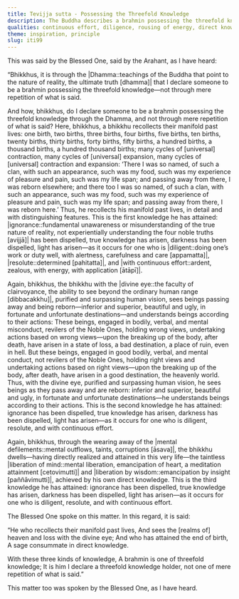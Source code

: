 ```yaml
---
title: Tevijja sutta - Possessing the Threefold Knowledge
description: The Buddha describes a brahmin possessing the threefold knowledge through the Dhamma, not through mere repetition of what is said. This includes the recollection of past lives, the divine eye seeing beings’ rebirths according to kamma, and the realization of liberation through the wearing away of mental defilements.
qualities: continuous effort, diligence, rousing of energy, direct knowledge, wisdom
theme: inspiration, principle
slug: iti99
---
```


This was said by the Blessed One, said by the Arahant, as I have heard:

“Bhikkhus, it is through the |Dhamma::teachings of the Buddha that point to the nature of reality, the ultimate truth [dhamma]| that I declare someone to be a brahmin possessing the threefold knowledge—not through mere repetition of what is said.

And how, bhikkhus, do I declare someone to be a brahmin possessing the threefold knowledge through the Dhamma, and not through mere repetition of what is said? Here, bhikkhus, a bhikkhu recollects their manifold past lives: one birth, two births, three births, four births, five births, ten births, twenty births, thirty births, forty births, fifty births, a hundred births, a thousand births, a hundred thousand births; many cycles of [universal] contraction, many cycles of [universal] expansion, many cycles of [universal] contraction and expansion: ‘There I was so named, of such a clan, with such an appearance, such was my food, such was my experience of pleasure and pain, such was my life span; and passing away from there, I was reborn elsewhere; and there too I was so named, of such a clan, with such an appearance, such was my food, such was my experience of pleasure and pain, such was my life span; and passing away from there, I was reborn here.’ Thus, he recollects his manifold past lives, in detail and with distinguishing features. This is the first knowledge he has attained: |ignorance::fundamental unawareness or misunderstanding of the true nature of reality, not experientially understanding the four noble truths [avijjā]| has been dispelled, true knowledge has arisen, darkness has been dispelled, light has arisen—as it occurs for one who is |diligent::doing one’s work or duty well, with alertness, carefulness and care [appamatta]|, |resolute::determined [pahitatta]|, and |with continuous effort::ardent, zealous, with energy, with application [ātāpī]|.

Again, bhikkhus, the bhikkhu with the |divine eye::the faculty of clairvoyance, the ability to see beyond the ordinary human range [dibbacakkhu]|, purified and surpassing human vision, sees beings passing away and being reborn—inferior and superior, beautiful and ugly, in fortunate and unfortunate destinations—and understands beings according to their actions: These beings, engaged in bodily, verbal, and mental misconduct, revilers of the Noble Ones, holding wrong views, undertaking actions based on wrong views—upon the breaking up of the body, after death, have arisen in a state of loss, a bad destination, a place of ruin, even in hell. But these beings, engaged in good bodily, verbal, and mental conduct, not revilers of the Noble Ones, holding right views and undertaking actions based on right views—upon the breaking up of the body, after death, have arisen in a good destination, the heavenly world. Thus, with the divine eye, purified and surpassing human vision, he sees beings as they pass away and are reborn: inferior and superior, beautiful and ugly, in fortunate and unfortunate destinations—he understands beings according to their actions. This is the second knowledge he has attained: ignorance has been dispelled, true knowledge has arisen, darkness has been dispelled, light has arisen—as it occurs for one who is diligent, resolute, and with continuous effort.

Again, bhikkhus, through the wearing away of the |mental defilements::mental outflows, taints, corruptions [āsava]|, the bhikkhu dwells—having directly realized and attained in this very life—the taintless |liberation of mind::mental liberation, emancipation of heart, a meditation attainment [cetovimutti]| and |liberation by wisdom::emancipation by insight [paññāvimutti]|, achieved by his own direct knowledge. This is the third knowledge he has attained: ignorance has been dispelled, true knowledge has arisen, darkness has been dispelled, light has arisen—as it occurs for one who is diligent, resolute, and with continuous effort.

The Blessed One spoke on this matter. In this regard, it is said:

“He who recollects their manifold past lives,
And sees the [realms of] heaven and loss with the divine eye;
And who has attained the end of birth,
A sage consummate in direct knowledge.

With these three kinds of knowledge,
A brahmin is one of threefold knowledge;
It is him I declare a threefold knowledge holder,
not one of mere repetition of what is said.”

This matter too was spoken by the Blessed One, as I have heard.